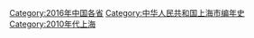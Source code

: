 [[Category:2016年中国各省|Category:2016年中国各省]]
[[Category:中华人民共和国上海市编年史|Category:中华人民共和国上海市编年史]]
[[Category:2010年代上海|Category:2010年代上海]]